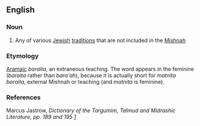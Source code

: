 ==English==

===Noun===
{{wikipedia}}
{{en-noun|s|Baraitot}}

# Any of various [[Jewish]] [[tradition]]s that are not included in the [[Mishnah]]

===Etymology===

[[Aramaic]] <i>baraita</i>, an extraneous teaching. The word appears in the feminine (<i>baraita</i> rather than <i>bara'ah</i>), because it is actually short for <i>matnita baraita</i>, external Mishnah or teaching (and <i>matnita</i> is feminine).

===References===

Marcus Jastrow, <i>Dictionary of the Targumim, Talmud and Midrashic Literature<i>, pp. 189 and 195 [http://www.tyndalearchive.com/tabs/jastrow/]